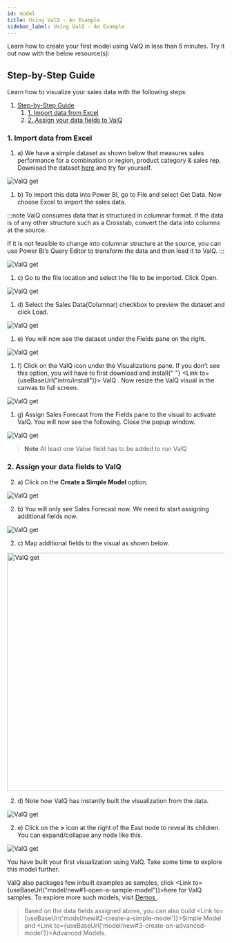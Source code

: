 ```yaml
---
id: model
title: Using ValQ - An Example
sidebar_label: Using ValQ - An Example
---
```



Learn how to create your first model using ValQ in less than 5 minutes. Try it out now with the below resource(s):

<Vimeo
  video="https://player.vimeo.com/video/330327639"
  responsive={true}
  width={640}
  height={480}
/>

## Step-by-Step Guide

Learn how to visualize your sales data with the following steps:
1. [Step-by-Step Guide](#step-by-step-guide)
    1. [1. Import data from Excel](#1-import-data-from-excel)
    1. [2. Assign your data fields to ValQ](#2-assign-your-data-fields-to-valq)

### 1. Import data from Excel

1. a) We have a simple dataset as shown below that measures sales performance for a combination or region, product category & sales rep. Download the dataset [here](./assets/Sales_Performance_Data.xlsx) and try for yourself.

<div class="center">
  <Zoom>
    <img alt="ValQ get" src={useBaseUrl("/doc-images/build/1.png")} />
  </Zoom>
</div> 

1. b) To import this data into Power BI, go to File and select Get Data. Now choose Excel to import the sales data.

:::note
ValQ consumes data that is structured in columnar format. If the data is of any other structure such as a Crosstab, convert the data into columns at the source. 

If it is not feasible to change into columnar structure at the source, you can use Power BI’s Query Editor to transform the data and then load it to ValQ.
:::

<div class="center">
  <Zoom>
    <img alt="ValQ get" src={useBaseUrl("/doc-images/build/2.png")} />
  </Zoom>
</div>

1. c) Go to the file location and select the file to be imported. Click Open.
   
<div class="center">
  <Zoom>
    <img alt="ValQ get" src={useBaseUrl("/doc-images/build/3.png")} />
  </Zoom>
</div> 

1. d) Select the Sales Data(Columnar) checkbox to preview the dataset and click Load.
   
<div class="center">
  <Zoom>
    <img alt="ValQ get" src={useBaseUrl("/doc-images/build/4.png")} />
  </Zoom>
</div> 

1. e) You will now see the dataset under the Fields pane on the right.
   
<div class="center">
  <Zoom>
    <img alt="ValQ get" src={useBaseUrl("/doc-images/build/5.png")} />
  </Zoom>
</div> 

1. f) Click on the ValQ icon under the Visualizations pane. If you don’t see this option, you will have to first download and install{" "} <Link to={useBaseUrl("intro/install")}> ValQ </Link>. Now resize the ValQ visual in the canvas to full screen.

<div class="center">
  <Zoom>
    <img alt="ValQ get" src={useBaseUrl("/doc-images/build/6.png")} />
  </Zoom>
</div> 

1. g) Assign Sales Forecast from the Fields pane to the visual to activate ValQ. You will now see the following. Close the popup window.

<div class="center">
  <Zoom>
    <img alt="ValQ get" src={useBaseUrl("/doc-images/build/8.png")} />
  </Zoom>
</div> 

> **Note** 
> At least one Value field has to be added to run ValQ

### 2. Assign your data fields to ValQ

2. a) Click on the **Create a Simple Model** option.

<div style={{ textAlign: "center" }}>
  <Zoom>
    <img alt="ValQ get" src={useBaseUrl("/doc-images/build/9.png")} />
  </Zoom>
</div>

2. b) You will only see Sales Forecast now. We need to start assigning additional fields now.

<div class="center">
  <Zoom>
    <img alt="ValQ get" src={useBaseUrl("/doc-images/build/10.png")} />
  </Zoom>
</div>

2. c) Map additional fields to the visual as shown below.
   
<div style={{ textAlign: "center" }}>
  <Zoom>
    <img height="550" alt="ValQ get" src={useBaseUrl("/doc-images/build/7.png")} />
  </Zoom>
</div>

2. d) Note how ValQ has instantly built the visualization from the data.

<div class="center">
  <Zoom>
    <img alt="ValQ get" src={useBaseUrl("/doc-images/build/11.png")} />
  </Zoom>
</div> 

2. e) Click on the **>** icon at the right of the East node to reveal its children. You can expand/collapse any node like this.
   
<div class="center">
  <Zoom>
    <img alt="ValQ get" src={useBaseUrl("/doc-images/build/13.png")} />
  </Zoom>
</div>

You have built your first visualization using ValQ. Take some time to explore this model further.

ValQ also packages few inbuilt examples as samples, click <Link to={useBaseUrl("model/new#1-open-a-sample-model")}>here</Link> for ValQ samples. To explore more such models, visit <a href="https://valq.com/demos" target="_blank"> Demos </a>.

> Based on the data fields assigned above, you can also build <Link to={useBaseUrl('model/new#2-create-a-simple-model')}>Simple Model</Link> and <Link to={useBaseUrl('model/new#3-create-an-advanced-model')}>Advanced Models</Link>.
